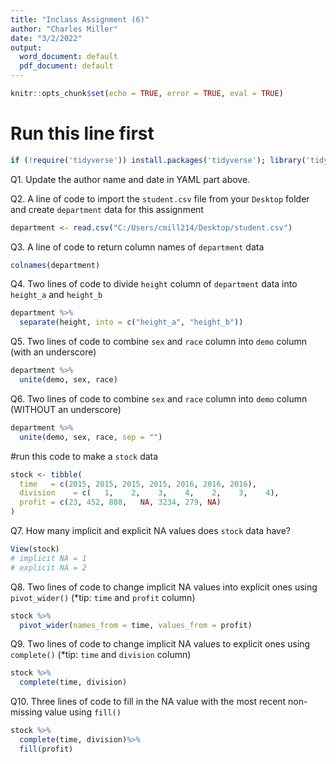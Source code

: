 ---
title: "Inclass Assignment (6)"
author: "Charles Miller"
date: "3/2/2022"
output:
  word_document: default
  pdf_document: default
---

```{r setup, include=FALSE}
knitr::opts_chunk$set(echo = TRUE, error = TRUE, eval = TRUE)
```

# Run this line first
```{r}
if (!require('tidyverse')) install.packages('tidyverse'); library('tidyverse') 
```

Q1. Update the author name and date in YAML part above. 

Q2. A line of code to import the `student.csv` file from your `Desktop` folder and create `department` data for this assignment
```{r}
department <- read.csv("C:/Users/cmill214/Desktop/student.csv")
```

Q3. A line of code to return column names of `department` data 
```{r}
colnames(department)
```

Q4. Two lines of code to divide `height` column of `department` data into `height_a` and `height_b`
```{r}
department %>%
  separate(height, into = c("height_a", "height_b"))

```

Q5. Two lines of code to combine `sex` and `race` column into `demo` column (with an underscore)
```{r}
department %>%
  unite(demo, sex, race)

```

Q6. Two lines of code to combine `sex` and `race` column into `demo` column (WITHOUT an underscore)
```{r}

department %>%
  unite(demo, sex, race, sep = "")

```

#run this code to make a `stock` data
```{r}
stock <- tibble(
  time   = c(2015, 2015, 2015, 2015, 2016, 2016, 2016),
  division    = c(   1,    2,    3,    4,    2,    3,    4),
  profit = c(23, 452, 888,   NA, 3234, 279, NA)
)
```

Q7. How many implicit and explicit NA values does `stock` data have?
```{r}
View(stock)
# implicit NA = 1
# explicit NA = 2
```

Q8. Two lines of code to change implicit NA values into explicit ones using `pivot_wider()` (*tip: `time` and `profit` column)
```{r}
stock %>%
  pivot_wider(names_from = time, values_from = profit)

```

Q9. Two lines of code to change implicit NA values to explicit ones using `complete()` (*tip: `time` and `division` column)
```{r}
stock %>%
  complete(time, division)

```

Q10. Three lines of code to fill in the NA value with the most recent non-missing value using `fill()`
```{r}
stock %>%
  complete(time, division)%>%
  fill(profit)

```
